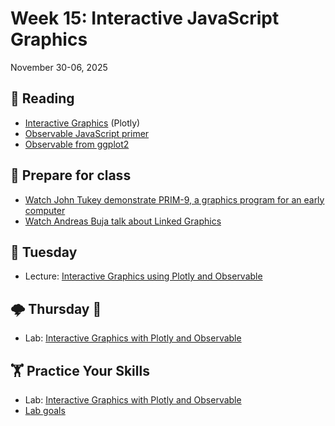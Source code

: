 # Week 15: Interactive JavaScript Graphics



November 30-06, 2025

## 📖 Reading

- [Interactive Graphics](https://srvanderplas.github.io/stat-computing-r-python/part-advanced-topics/07-intro-interactive-graphics.html) (Plotly)
- [Observable JavaScript primer](https://observablehq.com/@observablehq/learn-javascript-introduction)
- [Observable from ggplot2](https://observablehq.com/@observablehq/plot-from-ggplot2)


## 🥣 Prepare for class

- [Watch John Tukey demonstrate PRIM-9, a graphics program for an early computer](https://www.youtube.com/watch?v=B7XoW2qiFUA)
- [Watch Andreas Buja talk about Linked Graphics](https://www.youtube.com/watch?v=MtGYPAq_UEA)


## 🌮 Tuesday

- Lecture: [Interactive Graphics using Plotly and Observable](../slides/08-01-interactive-graphics.qmd)


## 🌩️ Thursday 🔨 

- Lab: [Interactive Graphics with Plotly and Observable](../assignment-repos/08-interactive-graphics-js)


##  🏋 Practice Your Skills

- Lab: [Interactive Graphics with Plotly and Observable](../assignment-repos/08-interactive-graphics-js)
- [Lab goals](../assignment-repos/08-interactive-graphics-js/tilt.qmd)

